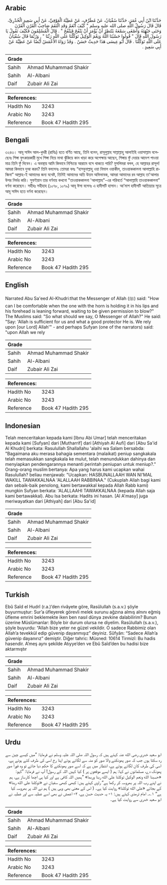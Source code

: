 ## Arabic


<div dir="rtl" lang="ar" style={{fontSize:'larger',backgroundColor:'#f8f9fa',padding:20}}>
حَدَّثَنَا ابْنُ أَبِي عُمَرَ، حَدَّثَنَا سُفْيَانُ، عَنْ مُطَرِّفٍ، عَنْ عَطِيَّةَ الْعَوْفِيِّ، عَنْ أَبِي سَعِيدٍ الْخُدْرِيِّ، قَالَ قَالَ رَسُولُ اللَّهِ صلى الله عليه وسلم ‏"‏ كَيْفَ أَنْعَمُ وَقَدِ الْتَقَمَ صَاحِبُ الْقَرْنِ الْقَرْنَ وَحَنَى جَبْهَتَهُ وَأَصْغَى سَمْعَهُ يَنْتَظِرُ أَنْ يُؤْمَرَ أَنْ يَنْفُخَ فَيَنْفُخَ ‏"‏ ‏.‏ قَالَ الْمُسْلِمُونَ فَكَيْفَ نَقُولُ يَا رَسُولَ اللَّهِ قَالَ ‏"‏ قُولُوا حَسْبُنَا اللَّهُ وَنِعْمَ الْوَكِيلُ تَوَكَّلْنَا عَلَى اللَّهِ رَبِّنَا ‏"‏ ‏.‏ وَرُبَّمَا قَالَ سُفْيَانُ عَلَى اللَّهِ تَوَكَّلْنَا ‏.‏ قَالَ أَبُو عِيسَى هَذَا حَدِيثٌ حَسَنٌ ‏.‏ وَقَدْ رَوَاهُ الأَعْمَشُ أَيْضًا عَنْ عَطِيَّةَ عَنْ أَبِي سَعِيدٍ ‏.‏
</div>
<div style={{backgroundColor:'#f8f9fa',padding:20, marginBottom: 10}}><table> <thead> <tr> <th>Grade</th> <th></th> </tr> </thead> <tbody> <tr><td>Sahih</td><td>Ahmad Muhammad Shakir</td></tr><tr><td>Sahih</td><td>Al-Albani</td></tr><tr><td>Daif</td><td>Zubair Ali Zai</td></tr></tbody></table><table> <thead> <tr> <th>References:</th> <th></th> </tr> </thead> <tbody><tr><td>Hadith No</td><td>3243</td></tr><tr><td>Arabic No</td><td>3243</td></tr><tr><td>Reference</td><td>Book 47 Hadith 295</td></tr></tbody></table></div>

## Bengali


<div dir="ltr" lang="bn" style={{fontSize:'larger',backgroundColor:'#f8f9fa',padding:20}}>
৩২৪৩। আবূ সাঈদ আল-খুদরী (রাযিঃ) হতে বর্ণিত আছে, তিনি বলেন, রাসূলুল্লাহ সাল্লাল্লাহু আলাইহি ওয়াসাল্লাম বলেছেনঃ শিঙ্গা ফুৎকারকারী মুখে শিঙ্গা নিয়ে মাথা ঝুঁকিয়ে কান খাড়া করে অপেক্ষায় আছেন, শিঙ্গায় ফুঁ দেয়ার আদেশ পাওয়া মাত্র তিনি ফুঁ দিবেন। এ অবস্থায় আমি কিভাবে নিশ্চিন্তে আরামে বসে থাকতে পারি? মুসলিমরা বলল, হে আল্লাহর রাসূল! আমরা কিভাবে দুআ করব? তিনি বললেনঃ তোমরা বলঃ “হাসবুনাল্লাহু ওয়া নিমাল ওয়াকীল, তাওয়াককালনা আলাল্লাহি রাব্বিনা” আল্লাহ-ই আমাদের জন্য যথেষ্ট, তিনিই আমাদের অতি উত্তম অভিভাবক, আমরা আমাদের রব আল্লাহ তা'আলার উপর নির্ভর করি। সুফইয়ান তার বর্ণনায় কখনো "তাওয়াককালনা 'আলাল্লাহ"-এর পরিবর্তে “আলাল্লাহি তাওয়াককালনা” বর্ণনা করেছেন। সহীহঃ সহীহাহ (১০৭৮, ১০৭৯) আবূ ঈসা বলেনঃ এ হাদীসটি হাসান। আ'মাশ হাদীসটি আতিয়্যার সূত্রে আবূ সাঈদ হতে বর্ণনা করেছেন।
</div>
<div style={{backgroundColor:'#f8f9fa',padding:20, marginBottom: 10}}><table> <thead> <tr> <th>Grade</th> <th></th> </tr> </thead> <tbody> <tr><td>Sahih</td><td>Ahmad Muhammad Shakir</td></tr><tr><td>Sahih</td><td>Al-Albani</td></tr><tr><td>Daif</td><td>Zubair Ali Zai</td></tr></tbody></table><table> <thead> <tr> <th>References:</th> <th></th> </tr> </thead> <tbody><tr><td>Hadith No</td><td>3243</td></tr><tr><td>Arabic No</td><td>3243</td></tr><tr><td>Reference</td><td>Book 47 Hadith 295</td></tr></tbody></table></div>

## English


<div dir="ltr" lang="en" style={{fontSize:'larger',backgroundColor:'#f8f9fa',padding:20}}>
Narrated Abu Sa'eed Al-Khudri:that the Messenger of Allah (ﷺ) said: "How can I be comfortable when the one with the horn is holding it in his lips and his forehead is leaning forward, waiting to be given permission to blow?" The Muslims said: "So what should we say, O Messenger of Allah?" He said: "Say: 'Allah is sufficient for us and what a good protector He is. We rely upon [our Lord] Allah'" - and perhaps Sufyan (one of the narrators) said: "upon Allah we rely
</div>
<div style={{backgroundColor:'#f8f9fa',padding:20, marginBottom: 10}}><table> <thead> <tr> <th>Grade</th> <th></th> </tr> </thead> <tbody> <tr><td>Sahih</td><td>Ahmad Muhammad Shakir</td></tr><tr><td>Sahih</td><td>Al-Albani</td></tr><tr><td>Daif</td><td>Zubair Ali Zai</td></tr></tbody></table><table> <thead> <tr> <th>References:</th> <th></th> </tr> </thead> <tbody><tr><td>Hadith No</td><td>3243</td></tr><tr><td>Arabic No</td><td>3243</td></tr><tr><td>Reference</td><td>Book 47 Hadith 295</td></tr></tbody></table></div>

## Indonesian


<div dir="ltr" lang="id" style={{fontSize:'larger',backgroundColor:'#f8f9fa',padding:20}}>
Telah menceritakan kepada kami [Ibnu Abi Umar] telah menceritakan kepada kami [Sufyan] dari [Mutharrif] dari [Athiyah Al Aufi] dari [Abu Sa'id Al Khudri] berkata: Rasulullah Shallallahu 'alaihi wa Salam bersabda: "Bagaimana aku merasa bahagia sementara (malaikat) peniup sangkakala telah memasukkan sangkakala ke mulut, telah menundukkan dahinya dan menyiapkan pendengarannya menanti perintah peniupan untuk meniup?." Orang-orang muslim bertanya: Apa yang harus kami ucapkan wahai Rasulullah? beliau menjawab: "Ucapkan: HASBUNALLAAH WAN NI'MAL WAKILL TAWAKKALNAA 'ALALLAAH RABBINAA." (Cukuplah Allah bagi kami dan sebaik-baik penolong, kami bertawakkal kepada Allah Rabb kami) mungkin Sufyan berkata: 'ALALLAAHI TAWAKKALNAA (kepada Allah saja kami bertawakkal). Abu Isa berkata: Hadits ini hasan. [Al A'masy] juga meriwayatkan dari [Athiyah] dari [Abu Sa'id]
</div>
<div style={{backgroundColor:'#f8f9fa',padding:20, marginBottom: 10}}><table> <thead> <tr> <th>Grade</th> <th></th> </tr> </thead> <tbody> <tr><td>Sahih</td><td>Ahmad Muhammad Shakir</td></tr><tr><td>Sahih</td><td>Al-Albani</td></tr><tr><td>Daif</td><td>Zubair Ali Zai</td></tr></tbody></table><table> <thead> <tr> <th>References:</th> <th></th> </tr> </thead> <tbody><tr><td>Hadith No</td><td>3243</td></tr><tr><td>Arabic No</td><td>3243</td></tr><tr><td>Reference</td><td>Book 47 Hadith 295</td></tr></tbody></table></div>

## Turkish


<div dir="ltr" lang="tr" style={{fontSize:'larger',backgroundColor:'#f8f9fa',padding:20}}>
Ebû Saîd el Hudrî (r.a.)’den rivâyete göre, Rasûlullah (s.a.v.) şöyle buyurmuştur: Sur’a üfleyerek görevli melek surunu ağzına almış alnını eğmiş üfleme emrini beklemekte iken ben nasıl dünya zevkine dalabilirim? Bunun üzerine Müslümanlar: Böyle bir durum olursa ne diyelim. Rasûlullah (s.a.v.), şöyle buyurdu: “Allah bize yeter ne güzel vekildir. O sadece Rabbimiz olan Allah’a tevekkül edip güvenip dayanmışız” deyiniz. Sûfyân: “Sadece Allah’a güvenip dayanırız” demiştir. Diğer tahric: Müsned: 10614 Tirmizî: Bu hadis hasendir. A’meş aynı şekilde Atıyye’den ve Ebû Saîd’den bu hadisi bize aktarmıştır
</div>
<div style={{backgroundColor:'#f8f9fa',padding:20, marginBottom: 10}}><table> <thead> <tr> <th>Grade</th> <th></th> </tr> </thead> <tbody> <tr><td>Sahih</td><td>Ahmad Muhammad Shakir</td></tr><tr><td>Sahih</td><td>Al-Albani</td></tr><tr><td>Daif</td><td>Zubair Ali Zai</td></tr></tbody></table><table> <thead> <tr> <th>References:</th> <th></th> </tr> </thead> <tbody><tr><td>Hadith No</td><td>3243</td></tr><tr><td>Arabic No</td><td>3243</td></tr><tr><td>Reference</td><td>Book 47 Hadith 295</td></tr></tbody></table></div>

## Urdu


<div dir="rtl" lang="ur" style={{fontSize:'larger',backgroundColor:'#f8f9fa',padding:20}}>
ابو سعید خدری رضی الله عنہ کہتے ہیں کہ رسول اللہ صلی اللہ علیہ وسلم نے فرمایا: ”میں کیسے چین سے رہ سکتا ہوں جب کہ صور پھونکنے والا صور کو منہ سے لگائے ہوئے اپنا رخ اسی کی طرف کئے ہوئے ہے، اسی کی طرف کان لگائے ہوئے ہے، انتظار میں ہے کہ اسے صور پھونکنے کا حکم دیا جائے تو وہ فوراً صور پھونک دے، مسلمانوں نے کہا: ہم ( ایسے موقعوں پر ) کیا کہیں اللہ کے رسول! آپ نے فرمایا: ”کہو: «حسبنا الله ونعم الوكيل توكلنا على الله ربنا وربما» ”ہمیں اللہ کافی ہے اور کیا ہی اچھا کارساز ہے، ہم نے اپنے رب اللہ پر بھروسہ کر رکھا ہے“ راوی کہتے ہیں: کبھی کبھی سفیان نے «توكلنا على الله ربنا» کے بجائے «على الله توكلنا» روایت کیا ہے۔ ( اس کے معنی بھی وہی ہیں ) ہم نے اللہ پر بھروسہ کیا ہے“ ۱؎۔ امام ترمذی کہتے ہیں: ۱- یہ حدیث حسن ہے، ۲- اعمش نے بھی اسے عطیہ سے اور عطیہ نے ابو سعید خدری سے روایت کیا ہے۔
</div>
<div style={{backgroundColor:'#f8f9fa',padding:20, marginBottom: 10}}><table> <thead> <tr> <th>Grade</th> <th></th> </tr> </thead> <tbody> <tr><td>Sahih</td><td>Ahmad Muhammad Shakir</td></tr><tr><td>Sahih</td><td>Al-Albani</td></tr><tr><td>Daif</td><td>Zubair Ali Zai</td></tr></tbody></table><table> <thead> <tr> <th>References:</th> <th></th> </tr> </thead> <tbody><tr><td>Hadith No</td><td>3243</td></tr><tr><td>Arabic No</td><td>3243</td></tr><tr><td>Reference</td><td>Book 47 Hadith 295</td></tr></tbody></table></div>